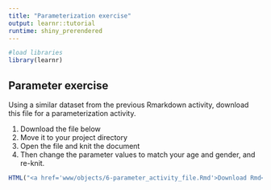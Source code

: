 ```yaml
---
title: "Parameterization exercise"
output: learnr::tutorial
runtime: shiny_prerendered
---
```

```r
#load libraries
library(learnr)
```

## Parameter exercise
Using a similar dataset from the previous Rmarkdown activity, download this file for a parameterization activity.
  
1. Download the file below  
2. Move it to your project directory  
3. Open the file and knit the document  
4. Then change the parameter values to match your age and gender, and re-knit.
  
```r
HTML("<a href='www/objects/6-parameter_activity_file.Rmd'>Download Rmd</a>")
```
  